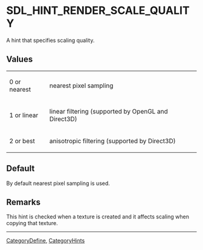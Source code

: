 
= SDL_HINT_RENDER_SCALE_QUALITY =
A hint that specifies scaling quality.


== Values ==
{|
|0 or nearest
|nearest pixel sampling
|-
|1 or linear
|linear filtering (supported by OpenGL and Direct3D)
|-
|2 or best
|anisotropic filtering (supported by Direct3D)
|}

== Default ==
By default nearest pixel sampling is used.

== Remarks ==
This hint is checked when a texture is created and it affects scaling when copying that texture.

----
[[CategoryDefine]], [[CategoryHints]]
